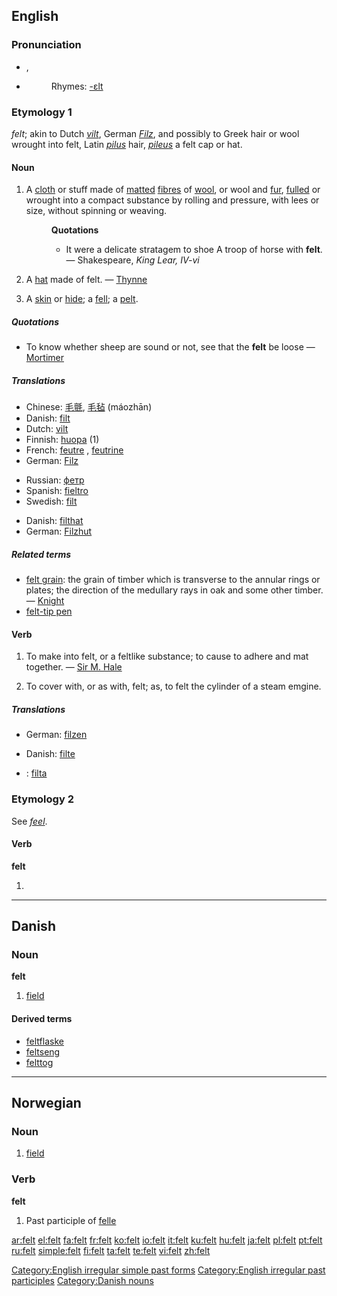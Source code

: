 {{wikipedia|dab=felt}}
==English==

{{rank|best|word|light|248|felt|since|use|used}}

===Pronunciation===
*{{IPA|/fεlt/}}, {{SAMPA|/fElt/}}
*{{audio|en-us-felt.ogg|Audio (US)}}
*:Rhymes: [[Rhymes:English:-ɛlt|-ɛlt]]

===Etymology 1===
{{OE.}} ''felt''; akin to Dutch ''[[vilt]]'', German ''[[Filz]]'', and possibly to Greek hair or wool wrought into felt, Latin ''[[pilus]]'' hair, ''[[pileus]]'' a felt cap or hat.

====Noun====
{{wikipedia}}
{{en-noun|-}}

# A [[cloth]] or stuff made of [[mat]]ted [[fibre]]s of [[wool]], or wool and [[fur]], [[full]]ed or wrought into a compact substance by rolling and pressure, with lees or size, without spinning or weaving.
#:'''Quotations'''
#:*It were a delicate stratagem to shoe A troop of horse with '''felt'''. &mdash; Shakespeare, ''King Lear, IV-vi''
# A [[hat]] made of felt. &mdash; [[Thynne]]
# {{obsolete}} A [[skin]] or [[hide]]; a [[fell]]; a [[pelt]].

=====Quotations=====
*To know whether sheep are sound or not, see that the '''felt''' be loose &mdash; [[Mortimer]]

=====Translations=====
{{trans-top|cloth made of matted fibres of wool}}
*Chinese: [[毛氈]], [[毛毡]] (máozhān)
*Danish: [[filt]] {{n}}
*Dutch: [[vilt]] {{n}}
*Finnish: [[huopa]] (1)
*French: [[feutre]] {{m}}, [[feutrine]] {{f}}
*German: [[Filz]] {{n}}
{{trans-mid}}
*Russian: [[фетр]] {{m}}
*Spanish: [[fieltro]] {{m}}
*Swedish: [[filt]] {{c}}
{{trans-bottom}}

{{trans-top|hat made of felt}}
*Danish: [[filthat]] {{c}}
*German: [[Filzhut]] {{m}}
{{trans-mid}}
{{trans-bottom}}

=====Related terms=====
*[[felt grain]]: the grain of timber which is transverse to the annular rings or plates; the direction of the medullary rays in oak and some other timber. &mdash; [[Knight]]
*[[felt-tip pen]]

====Verb====
{{en-verb}}
# {{transitive}} To make into felt, or a feltlike substance; to cause to adhere and mat together. &mdash; [[Sir M. Hale]]
# {{transitive}} To cover with, or as with, felt; as, to felt the cylinder of a steam emgine.

=====Translations=====
{{trans-top|make into felt}}
*German: [[filzen]]
{{trans-mid}}
{{trans-bottom}}

{{trans-top|cover with felt}}
*Danish: [[filte]]
{{trans-mid}}
{{trans-bottom}}

{{checktrans}}
*{{ttbc|Swedish}}: [[filta]]

===Etymology 2===
See ''[[feel]]''.

====Verb====
'''felt'''
# {{past of|feel}}

[[Category:English irregular simple past forms]]
[[Category:English irregular past participles]]

----

==Danish==

===Noun===
'''felt''' {{n}}

# [[field]]

====Derived terms====
*[[feltflaske]] {{c}}
*[[feltseng]] {{c}}
*[[felttog]] {{n}}

[[Category:Danish nouns]]

----

==Norwegian==

===Noun===
{{no-noun-n1}}

# [[field]]

===Verb===
'''felt'''

# Past participle of [[felle]]

[[ar:felt]]
[[el:felt]]
[[fa:felt]]
[[fr:felt]]
[[ko:felt]]
[[io:felt]]
[[it:felt]]
[[ku:felt]]
[[hu:felt]]
[[ja:felt]]
[[pl:felt]]
[[pt:felt]]
[[ru:felt]]
[[simple:felt]]
[[fi:felt]]
[[ta:felt]]
[[te:felt]]
[[vi:felt]]
[[zh:felt]]